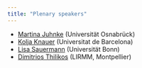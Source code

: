 ```yaml
---
title: "Plenary speakers"
---
```


<!--A list of plenary speakers-->

- [Martina Juhnke](https://tina.juhnix.net/) (Universität Osnabrück) 
- [Kolja Knauer](https://www.ub.edu/comb/koljaknauer/) (Universitat de Barcelona) 
- [Lisa Sauermann](https://www.iam.uni-bonn.de/users/sauermann/home) (Universität Bonn)  
- [Dimitrios Thilikos](https://www.lirmm.fr/~thilikosto/) (LIRMM, Montpellier)  